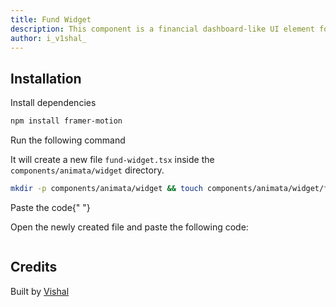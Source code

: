 ```yaml
---
title: Fund Widget
description: This component is a financial dashboard-like UI element for showing the current status of the funds.
author: i_v1shal_
---
```


<ComponentPreview name="widget-fund-widget--docs" />

## Installation

<Steps>
<Step>Install dependencies</Step>

```bash
npm install framer-motion
```

<Step>Run the following command</Step>

It will create a new file `fund-widget.tsx` inside the `components/animata/widget` directory.

```bash
mkdir -p components/animata/widget && touch components/animata/widget/fund-widget.tsx
```

<Step>Paste the code</Step>{" "}

Open the newly created file and paste the following code:

```jsx file=<rootDir>/animata/widget/fund-widget.tsx

```

</Steps>

## Credits

Built by [Vishal](https://github.com/Pikachu-345)
